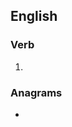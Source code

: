 ==English==

===Verb===
{{head|en|verb form}}

# {{en-past of|rinse}}

===Anagrams===
* {{anagrams|en|Ridens|Snider|diners|dreins|snider}}